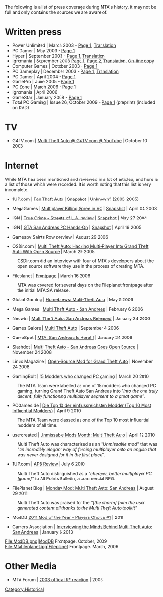 {{Needs Checking|Please fix the dead links and/or re-upload the files.}}

The following is a list of press coverage during MTA's history, it may not be full and only contains the sources we are aware of.

=Written press=

* Power Unlimited | March 2003 - [http://files.mtasa.com/media/Power_Unlimited-2003_Mar.jpg Page 1], [http://files.mtasa.com/media/Power_Unlimited-2003_Mar-Translation.txt Translation]
* PC Gamer | May 2003 - [http://files.mtasa.com/media/PC_Gamer-2003_May.jpg Page 1]
* Hyper | September 2003 - [http://files.mtasa.com/media/Hyper-2003_Sep-AU.jpg Page 1], [http://files.mtasa.com/media/Hyper-2003_Sep-AU-Translation.txt Translation]
* Igromania | September 2003 [http://files.mtasa.com/media/Igromania-2003_Sep_1-RU.jpg Page 1], [http://files.mtasa.com/media/Igromania-2003_Sep_2-RU.jpg Page 2], [http://files.mtasa.com/media/Igromania-2003_Sep-RU-Translation.txt Translation], [http://www.igromania.ru/articles/46216/Multi_Theft_Auto_Setevoi_bespredel_Osnovy_igry_v_GTA_3_po_ceti_i_cherez_internet.htm On-line copy]
* Computer Games | October 2003 - [http://files.mtasa.com/media/Computer_Games-2003_Oct.jpg Page 1]
* PC Gameplay | December 2003 - [http://files.mtasa.com/media/PC_Gameplay-2003_Dec.jpg Page 1], [http://files.mtasa.com/media/PC_Gameplay-2003_Dec-Translation.txt Translation]
* PC Gamer | April 2004 - [http://files.mtasa.com/media/1.0/Images/pcgamer.jpg Page 1]
* GamePro | June 2005 - [http://files.mtasa.com/media/GamePro_June_2005_4.jpg Page 1]
* PC Zone | March 2006 - [http://files.mtasa.com/media/PCZone_March_2006.jpg Page 1]
* Igromania | April 2006
* GameStar | January 2008 - [http://files.mtasa.com/media/1.0/Images/mtaongamestarscan.jpg Page 1]
* Total PC Gaming | Issue 26, October 2009 - [http://files.mtasa.com/media/TPCG_Issue_26.pdf Page 1] (preprint) (included on DVD)

=TV=

* G4TV.com | [http://www.youtube.com/watch?v=B6FqSiJBMgM Multi Theft Auto @ G4TV.com @ YouTube] | October 10 2003

=Internet=

While MTA has been mentioned and reviewed in a lot of articles, and here is a list of those which were recorded.  It is worth noting that this list is very incomplete.

* 1UP.com | [http://www.1up.com/features/fan-theft-auto Fan Theft Auto] | [https://archive.is/ojGXK Snapshot] | Unknown? (2003-2005)
{{Quote|
What would an online version of Grand Theft Auto: Vice City be like? What if there had been a Grand Theft Auto game for the Nintendo Entertainment System back in the days when this system reigned? For fans of Grand Theft Auto, they don't just dream these what-ifs -- they bring them to life.
}}

* MegaGames | [http://www.megagames.com/news/multiplayer-killing-spree-vc?tab=description Multiplayer Killing Spree in VC] | [https://archive.is/Izs2U Snapshot] | April 04 2003
{{Quote|
A mention in Eurogamer brought the efforts of the Multi Theft Auto team to our attenion and following a short multiplayer session we are sold on the MTA:VC mod.
Not satisfied with applying their genius to creating a multiplayer mod for GTA 3, the team focused on Vice City and their efforts have been finally rewarded with a very enjoyable multiplayer experience.

Although extremely addictive and interesting the GTA Vice City multiplayer client is buggy and not for those gamers that have been hand-reared by the big studios. If you enjoy a decent rampage through the murky depths of Vice City however, you will definitely love this.

Although installation is fairly simple and straightforward, make sure you read and understand the extensive FAQ on the developer's web site, a link to which can be found by following the download tab.
Weighing in at 500 kb the MTA:VC client is a lot of pleasure from a very small package, enjoy.}}
* IGN | [http://pc.ign.com/articles/519/519510p2.html True Crime - Streets of L.A. review] | [https://archive.is/YXj9E Snapshot] | May 27 2004

{{Quote|The on-foot combat modes, Dojo Master and Battle Master, feel more like minigames than full-fledged modes. Dojo Master, the melee mode, has exactly one round. You knock the guy out and boom, the round ends and you're kicked to a summary screen. And the camera was just plain not right, seemingly unable to properly pull back and frame the scene. I had to move myself out of the way of the camera many times so I could see what was going on. Battle Master, also known as "last man standing," is also exactly one round, with very small maps and only one life per player. '''All in all, multiplayer doesn't rise to the level of something I'd recommend over, say, Multi-Theft Auto'''.''}}

* IGN | [http://pc.ign.com/articles/605/605982p1.html GTA San Andreas PC Hands-On] | [https://archive.is/aqBhh Snapshot] | April 19 2005

{{Quote|Other than that, there won't be any new content--no new vehicles, weapons, missions, et cetera. '''Nor will Rockstar add any multiplayer, but I think it's safe to expect another Multi-Theft Auto from the MTA Team not too long after release'''.}}

* Gamespy [http://xbox360.gamespy.com/xbox-360/saints-row/718937p1.html Saints Row preview] | August 29 2006

{{Quote|In spite of its popularity among console owners, it is PC gamers who've reaped the most benefits from the Grand Theft Auto series. '''Besides the numerous skins and tweaks available, one of the most infamous mods for GTA is the one known as Multi Theft Auto'''. The modification allows players to get online and battle against other players for dominance. '''The idea has extended to other sandbox-style games, but like their single-player counterparts, the MTA cloning worked about as well as the GTA cloning.''' That is, no one's really come close to emulating it. Anyone involved in Saints Row who says that GTA had no influence on their title probably also has some beachfront property in Omaha to sell you.

With that out of the way, THQ sponsored an event in San Francisco to preview the multiplayer portion of Volition's next-gen title. We didn't go near the single-player portion of the game, instead opting to stay on the designated path of system link gameplay to see how Saints Row performs. '''What we saw was the concept of what would be known as another GTA clone extended to its next logical point on the 360: cloning Multi Theft Auto.'''}}

* OSDir.com | [http://osdir.com/Article4775.phtml Multi Theft Auto: Hacking Multi-Player Into Grand Theft Auto With Open Source] | March 29 2005

:OSDir.com did an interview with four of MTA's developers about the open source software they use in the process of creating MTA.

* Fileplanet | [http://files.mtasa.com/media/FilePlanet-Mar_2006.jpg Frontpage] | March 16 2006

:MTA was covered for several days on the Fileplanet frontpage after the initial MTA:SA release.

* Global Gaming | [http://www.ggl.com/?controller=News&id=2982&method=article Homebrews: Multi-Theft Auto] | May 5 2006

* Mega Games | [http://www.megagames.com/news/multi-theft-auto-san-andreas Multi Theft Auto - San Andreas] | February 6 2006
{{Quote|
Fans of the Grand Theft Auto series of games will, no doubt, be familiar with the efforts of the Multi Theft Auto team and their wonderful MTA:VC which allowed multi-player mayhem to spill onto the streets of Vice City.

Following 8 months of hard work, the multiplayer modification is now available for GTA:SA. Most gamers were very disappointed to find out that RockStar did not plan to introduce a multiplayer mode for GTA:SA, even though MTA:VC had clearly demonstrated how desired such a feature would be. PC gamers can now enjoy multiplayer fun in the streets of San Andreas with a new, feature-rich version of MTA utilising the brand new Blue core.

From the creator's blog: The process of developing this release has been a lot of hard work and quite a few long nights, especially when most of our team members are busy with their real lives, but now weŒre glad to announce that weŒre finally ready to show you our work. WeŒve been looking forward to this for a very long time and weŒre certainly very happy with how it looks. We hope you like it too! Smile

This release also features a very easy to use map editor allowing anyone to create a map containing spawnpoints, checkpoints, objects and "pickups". The maps created can be added to an MTA server and played online with your friends at any time.

This version of MTA features a new game mode called Race while expect frequent improvements and updates from the developers.
}}

* Neowin | [http://www.neowin.net/index.php?act=view&id=32142 Multi Theft Auto: San Andreas Released] | January 24 2006
{{Quote|
Popular action game Grand Theft Auto: San Andreas was always a single player game from the beginning (except the parts where a second player can shoot from the car, but that's hardly multiplayer). But as of yesterday, the talented team of programmers that brought us Multi Theft Auto: Vice City have released their new multiplayer mod for San Andreas.
}}

* Games Galore | [http://games.techwhack.com/54/multi-theft-auto/ Multi Theft Auto] | September 4 2006
{{Quote|
The nice people at Multi Theft Auto have this article up, discussing their new core technology that will be deployed in future versions of MultiTheftAuto.

The new core technology, codenamed ‘blue’, offers many of the features that have been requested by the software’s users over the last year and a half, these include: Support for boats, support for firing from vehicles, support for drive-bys, and support for planes.

As well as supporting all these features, the new core will introduce a revolutionary new way of writing modifications for Vice City, combining the existing methods with a fully integrated C++ add-on system, giving anyone who wishes to the ability to create complex and exciting mods, far beyond the possibilities of ‘traditional’ methods.”
}}

* GameSpot | [http://www.gamespot.com/pages/unions/read_article.php?topic_id=24250612&union_id=338 MTA: San Andreas Is Here!!!] | January 24 2006

* Slashdot | [http://games.slashdot.org/article.pl?sid=08%2F11%2F24%2F0237259& Multi Theft Auto - San Andreas Goes Open Source] | November 24 2008

* Linux Magazine | [http://www.linux-magazine.com/Online/News/Open-Source-Mod-for-Grand-Theft-Auto Open-Source Mod for Grand Theft Auto] | November 24 2008
{{Quote|
"Today we are marking a new milestone in the history of Multi Theft Auto [...] we have made the decision to re-launch Multi Theft Auto as an open-source project." The developer announcement on the Grand Theft Auto website comes just before the official release of the multiplayer mod of GTA version 1.0.

Since 2003, up to 16 developers have worked on the multiplayer-modus. Work which included not only Reverse Engineering and LUA scripting, but also manufacturer Rockstar concepted extensions for the single-player modus GTA-3, as in GTA III, GTA: Vice City and GTA: San Andreas. Server and clients offering the original game can be found on the project website.

The announcement on the GTA page continues, "Of course, the migration to open-source is more than just slamming your undocumented source code in a zip up for anyone that is interested." The repository code has been cleaned up, accurate documentation and headers have been added and proper credits to authors noted.

The release of the source code is supposed to encourage the contribution of external developers. To this end, the bugtracker has been opened and access to the build system made available. A clean and stable multiplayer extension requires more than a memory address and offsets, say the developers.
The code can be viewed at the Google Code Repository and a detailed developer Wiki provides insights to programming and scripting.
}}

* GamingBolt | [http://gamingbolt.com/15-modders-who-changed-pc-gaming 15 Modders who changed PC gaming] | March 20 2010
:The MTA Team were labelled as one of 15 modders who changed PC gaming,  turning Grand Theft Auto San Andreas into ''"into the one truly decent, fully functioning multiplayer segment to a great game"''.
{{Quote|
Grand Theft Auto San Andreas takes the award for having the largest living GTA universe. Some argue that it was the best game in the franchise- and the massive amounts of free roaming and the (slight) emphasis on realism really helped push the game above and beyond people’s expectations. One thing the game didn’t have though, was multiplayer. This was sorely missed in a game with so much racing and free roaming potential, but luckily the good folks behind MTA found a solution. What started out as an experiment with crude forms of online racing has turned into the one truly decent, fully functioning multiplayer segment to a great game.
}}

* PCGames.de | [http://www.pcgames.de/Bestenlisten-Thema-203022/Bilder/Die-Top-10-der-einflussreichsten-Modder-Diese-Mods-haben-die-Branche-aufgemischt-744688/galerie/1274990/ Die Top 10 der einflussreichsten Modder (Top 10 Most Influential Modders) ] | April 9 2010

:The MTA Team were classed as one of the Top 10 most influential modders of all time.

* usercreated | [http://usercreated.org/2010/04/12/unmissable-mods-month-multi-theft-auto/ Unmissable Mods Month: Multi Theft Auto ] | April 12 2010

:Multi Theft Auto was characterized as an "''Unmissable mod''" that was "''an incredibly elegant way of forcing multiplayer onto an engine that was never designed for it in the first place''".

* 1UP.com | [http://www.1up.com/do/reviewPage?pager.offset=1&cId=3180268&p=2 APB Review] | July 6 2010
:Multi Theft Auto distinguished as a ''"cheaper, better multiplayer PC [game]"'' to All Points Bulletin, a commercial RPG.

* FilePlanet Blog | [http://blog.fileplanet.com/2011/08/29/monday-mod-multi-theft-auto-san-andreas/ Monday Mod: Multi Theft Auto: San Andreas] | August 29 2011
:Multi Theft Auto was praised for the ''"[the charm] from the user generated content all thanks to the Multi Theft Auto toolkit"''

* ModDB [http://www.moddb.com/events/2011-mod-of-the-year-awards/features/moty-players-choice-mod-of-the-year 2011 Mod of the Year - Players Choice #1] | 2011

* Gamers Association | [http://www.gamers-association.com/2013/01/mtasainterview/ Interviewing the Minds Behind Multi Theft Auto: San Andreas] | January 6 2013
{{Quote|
A few days back I was lucky enough to have the privilege of getting to ask the developers behind Multi Theft Auto: San Andreas some questions. For those of you who are unaware of exactly what MTA:SA is, it’s Multiplayer Grand Theft Auto: San Andreas on the surface, but it’s also so much more. If you’re interested in getting your hands on some sweet borderline-MMO free-roaming goodness, then you can download the mod at Multi Theft Auto’s website. You are going to need to pick up the PC version of GTA: San Andreas, though (it’s totally worth it).
}}

<gallery>
File:ModDB.png|ModDB Frontpage. October, 2009
File:Mtafileplanet.jpg|Fileplanet Frontpage. March, 2006
</gallery>

= Other Media =
* MTA Forum | [http://forum.mtasa.com/viewtopic.php?f=5&t=128#p810 2003 official R* reaction] | 2003
{{Quote|
Hi Blokker,
<br/><br/>
I had a look at the first version of Multi Theft Auto and was very impressed with what you guys did. 
It looks like there is a lot of work to be done yet but a lot of progress has been made already. 
I'm looking forward to playing GTAIII as a multiplayer game.
Being from Holland myself it's good to see the old 'hacking culture' is still going strong in the Lowlands.
<br/><br/>
I also have to say the web site itself looks very professional. It's a shame the project will no doubt get delayed somewhat when Vice City comes out for the PC.
<br/>
Keep up the good work.
<br/><br/>
Technical manager
<br/>
Rockstar North.
}}

[[/Category:Historical.md|Category:Historical]]